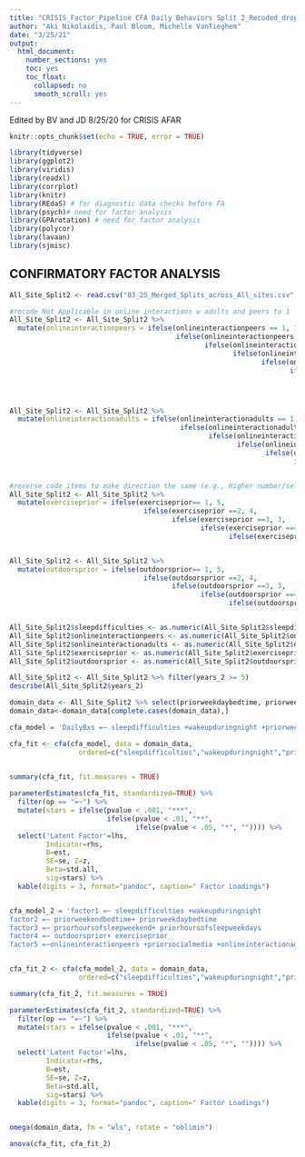 ```yaml
---
title: "CRISIS_Factor_Pipeline CFA Daily Behaviors Split 2_Recoded_drop1 5yo 3_25"
author: "Aki Nikolaidis, Paul Bloom, Michelle VanTieghem"
date: "3/25/21"
output:
  html_document:
    number_sections: yes
    toc: yes
    toc_float:
      collapsed: no
      smooth_scroll: yes
---
```

Edited by BV and JD 8/25/20 for CRISIS AFAR

```r
knitr::opts_chunk$set(echo = TRUE, error = TRUE)
```

```r
library(tidyverse)
library(ggplot2)
library(viridis)
library(readxl)
library(corrplot)
library(knitr)
library(REdaS) # for diagnostic data checks before FA
library(psych)# need for factor analysis
library(GPArotation) # need for factor analysis
library(polycor)
library(lavaan)
library(sjmisc)

```


## CONFIRMATORY FACTOR ANALYSIS


```r
All_Site_Split2 <- read.csv("03_25_Merged_Splits_across_All_sites.csv" , header = TRUE, sep = ",")

#recode Not Applicable in online interactions w adults and peers to 1
All_Site_Split2 <- All_Site_Split2 %>%
  mutate(onlineinteractionpeers = ifelse(onlineinteractionpeers == 1, 1,
                                         ifelse(onlineinteractionpeers ==2, 2,
                                                ifelse(onlineinteractionpeers ==3, 3, 
                                                       ifelse(onlineinteractionpeers ==4, 4,
                                                              ifelse(onlineinteractionpeers ==5, 5,
                                                                     ifelse(onlineinteractionpeers==6, 1, "check")))))))




All_Site_Split2 <- All_Site_Split2 %>%
  mutate(onlineinteractionadults = ifelse(onlineinteractionadults == 1, 1, 
                                          ifelse(onlineinteractionadults ==2, 2,
                                                 ifelse(onlineinteractionadults ==3, 3,
                                                        ifelse(onlineinteractionadults ==4, 4,
                                                               ifelse(onlineinteractionadults ==5, 5,
                                                                      ifelse(onlineinteractionadults==6, 1, "check")))))))


#reverse code items to make direction the same (e.g., Higher number/selection, worsening problems), such that indicator of problem matches direction of other variables 
All_Site_Split2 <- All_Site_Split2 %>%
  mutate(exerciseprior = ifelse(exerciseprior== 1, 5,
                                 ifelse(exerciseprior ==2, 4,
                                        ifelse(exerciseprior ==3, 3,
                                               ifelse(exerciseprior ==4, 2,
                                                      ifelse(exerciseprior ==5, 1, "check"))))))


All_Site_Split2 <- All_Site_Split2 %>%
  mutate(outdoorsprior = ifelse(outdoorsprior== 1, 5,
                                 ifelse(outdoorsprior ==2, 4,
                                        ifelse(outdoorsprior ==3, 3,
                                               ifelse(outdoorsprior ==4, 2,
                                                      ifelse(outdoorsprior ==5, 1, "check"))))))


All_Site_Split2$sleepdifficulties <- as.numeric(All_Site_Split2$sleepdifficulties)
All_Site_Split2$onlineinteractionpeers <- as.numeric(All_Site_Split2$onlineinteractionpeers)
All_Site_Split2$onlineinteractionadults <- as.numeric(All_Site_Split2$onlineinteractionadults)
All_Site_Split2$exerciseprior <- as.numeric(All_Site_Split2$exerciseprior)
All_Site_Split2$outdoorsprior <- as.numeric(All_Site_Split2$outdoorsprior)

All_Site_Split2 <- All_Site_Split2 %>% filter(years_2 >= 5)
describe(All_Site_Split2$years_2)

domain_data <- All_Site_Split2 %>% select(priorweekdaybedtime, priorweekendbedtime, priorhoursofsleepweekdays, priorhoursofsleepweekend, sleepdifficulties, wakeupduringnight, exerciseprior, outdoorsprior, priorsocialmedia, priorvideogames, onlineinteractionpeers, onlineinteractionadults)
domain_data<-domain_data[complete.cases(domain_data),]

cfa_model = 'DailyBxs =~ sleepdifficulties +wakeupduringnight +priorweekendbedtime+ priorweekdaybedtime +priorhoursofsleepweekend+ priorhoursofsleepweekdays+outdoorsprior+ exerciseprior+ onlineinteractionpeers +priorsocialmedia +onlineinteractionadults + priorvideogames' 

cfa_fit <- cfa(cfa_model, data = domain_data,
                 ordered=c("sleepdifficulties","wakeupduringnight","priorweekendbedtime", "priorweekdaybedtime", "priorhoursofsleepweekend", "priorhoursofsleepweekdays", "outdoorsprior", "exerciseprior",  "onlineinteractionpeers","priorsocialmedia", "onlineinteractionadults", "priorvideogames"))
                   

summary(cfa_fit, fit.measures = TRUE)

parameterEstimates(cfa_fit, standardized=TRUE) %>% 
  filter(op == "=~") %>% 
  mutate(stars = ifelse(pvalue < .001, "***", 
                        ifelse(pvalue < .01, "**", 
                               ifelse(pvalue < .05, "*", "")))) %>%
  select('Latent Factor'=lhs, 
         Indicator=rhs, 
         B=est, 
         SE=se, Z=z, 
         Beta=std.all, 
         sig=stars) %>% 
  kable(digits = 3, format="pandoc", caption=" Factor Loadings")



```


```r
cfa_model_2 = 'factor1 =~ sleepdifficulties +wakeupduringnight
factor2 =~ priorweekendbedtime+ priorweekdaybedtime
factor3 =~ priorhoursofsleepweekend+ priorhoursofsleepweekdays
factor4 =~ outdoorsprior+ exerciseprior
factor5 =~onlineinteractionpeers +priorsocialmedia +onlineinteractionadults +priorvideogames'


cfa_fit_2 <- cfa(cfa_model_2, data = domain_data,
                 ordered=c("sleepdifficulties","wakeupduringnight","priorweekendbedtime", "priorweekdaybedtime", "priorhoursofsleepweekend", "priorhoursofsleepweekdays", "outdoorsprior", "exerciseprior",  "onlineinteractionpeers","priorsocialmedia", "onlineinteractionadults", "priorvideogames"))

summary(cfa_fit_2, fit.measures = TRUE)

parameterEstimates(cfa_fit_2, standardized=TRUE) %>% 
  filter(op == "=~") %>% 
  mutate(stars = ifelse(pvalue < .001, "***", 
                        ifelse(pvalue < .01, "**", 
                               ifelse(pvalue < .05, "*", "")))) %>%
  select('Latent Factor'=lhs, 
         Indicator=rhs, 
         B=est, 
         SE=se, Z=z, 
         Beta=std.all, 
         sig=stars) %>% 
  kable(digits = 3, format="pandoc", caption=" Factor Loadings")



```



```r
omega(domain_data, fm = "wls", rotate = "oblimin")
```

```r

anova(cfa_fit, cfa_fit_2)

```


